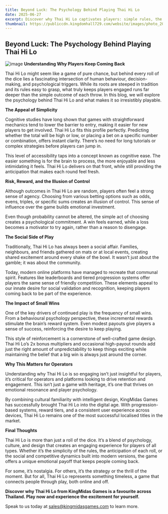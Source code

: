 ```yaml
---
title: Beyond Luck: The Psychology Behind Playing Thai Hi Lo
date: 2025-06-27
excerpt: Discover why Thai Hi Lo captivates players: simple rules, the illusion of control, and frequent small wins. KingMidas Games brings its social roots online, boosting retention through familiar, engaging play.
thumbnail: https://publiccdn.kingdomhall729.com/website/images/photo_2025-06-26_16-11-13.jpg
---
```


## Beyond Luck: The Psychology Behind Playing Thai Hi Lo
![image](https://publiccdn.kingdomhall729.com/website/images/0707_THLblog.jpg)
**Understanding Why Players Keep Coming Back**

Thai Hi Lo might seem like a game of pure chance, but behind every roll of the dice lies a fascinating intersection of human behaviour, decision-making, and psychological triggers. While its roots are steeped in tradition and its rules easy to grasp, what truly keeps players engaged runs far deeper than the simple outcome of each throw. In this blog, we will explore the psychology behind Thai Hi Lo and what makes it so irresistibly playable.

**The Appeal of Simplicity**

Cognitive studies have long shown that games with straightforward mechanics tend to lower the barrier to entry, making it easier for new players to get involved. Thai Hi Lo fits this profile perfectly. Predicting whether the total will be high or low, or placing a bet on a specific number or combination, offers instant clarity. There’s no need for long tutorials or complex strategies before players can jump in.

This level of accessibility taps into a concept known as cognitive ease. The easier something is for the brain to process, the more enjoyable and less intimidating it feels. Thai Hi Lo delivers on that front, while still providing the anticipation that makes each round feel fresh.

**Risk, Reward, and the Illusion of Control**

Although outcomes in Thai Hi Lo are random, players often feel a strong sense of agency. Choosing from various betting options such as odds, evens, triples, or specific sums creates an illusion of control. This sense of influence over the game builds emotional investment.

Even though probability cannot be altered, the simple act of choosing creates a psychological commitment. A win feels earned, while a loss becomes a motivator to try again, rather than a reason to disengage.

**The Social Side of Play**

Traditionally, Thai Hi Lo has always been a social affair. Families, neighbours, and friends gathered on mats or at local events, creating shared excitement around every shake of the bowl. It wasn’t just about the gamble; it was about the community.

Today, modern online platforms have managed to recreate that communal spirit. Features like leaderboards and tiered progression systems offer players the same sense of friendly competition. These elements appeal to our innate desire for social validation and recognition, keeping players coming back to be part of the experience.

**The Impact of Small Wins**

One of the key drivers of continued play is the frequency of small wins. From a behavioural psychology perspective, these incremental rewards stimulate the brain’s reward system. Even modest payouts give players a sense of success, reinforcing the desire to keep playing.

This style of reinforcement is a cornerstone of well-crafted game design. Thai Hi Lo’s 2x bonus multipliers and occasional high-payout rounds add just the right amount of unpredictability to keep things exciting while maintaining the belief that a big win is always just around the corner.

**Why This Matters for Operators**

Understanding why Thai Hi Lo is so engaging isn’t just insightful for players, it’s critical for operators and platforms looking to drive retention and engagement. This isn’t just a game with heritage, it’s one that thrives on emotional resonance and player psychology.

By combining cultural familiarity with intelligent design, KingMidas Games has successfully brought Thai Hi Lo into the digital age. With progression-based systems, reward tiers, and a consistent user experience across devices, Thai Hi Lo remains one of the most successful localised titles in the market.

**Final Thoughts**

Thai Hi Lo is more than just a roll of the dice. It’s a blend of psychology, culture, and design that creates an engaging experience for players of all types. Whether it’s the simplicity of the rules, the anticipation of each roll, or the social and competitive dynamics built into modern versions, the game offers a unique emotional payoff that keeps people coming back.

For some, it’s nostalgia. For others, it’s the strategy or the thrill of the moment. But for all, Thai Hi Lo represents something timeless, a game that connects people through play, both online and off.

**Discover why Thai Hi Lo from KingMidas Games is a favourite across Thailand. Play now and experience the excitement for yourself.**

Speak to us today at [sales@kingmidasgames.com](sales@kingmidasgames.com) to learn more.